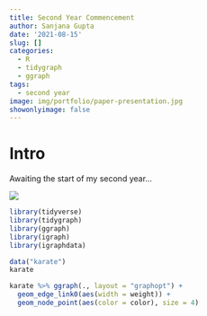 ```yaml
---
title: Second Year Commencement
author: Sanjana Gupta
date: '2021-08-15'
slug: []
categories:
  - R
  - tidygraph
  - ggraph
tags:
  - second year
image: img/portfolio/paper-presentation.jpg
showonlyimage: false
---
```

# Intro
Awaiting the start of my second year...

![](Siamese-Cat.jpg)


```r

library(tidyverse)
library(tidygraph)
library(ggraph)
library(igraph)
library(igraphdata)
```

```r

data("karate")
karate

karate %>% ggraph(., layout = "graphopt") + 
  geom_edge_link0(aes(width = weight)) + 
  geom_node_point(aes(color = color), size = 4)

```














